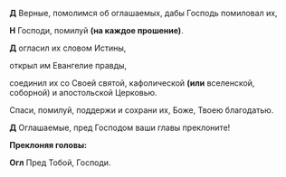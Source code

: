 **Д** Верные, помолимся об оглашаемых, дабы Господь помиловал их,

**Н** Господи, помилуй **(на каждое прошение)**.

**Д** огласил их словом Истины,

открыл им Евангелие правды,

соединил их со Своей святой, кафолической **(или** вселенской, соборной<R>)</R> и апостольской Церковью.

Спаси, помилуй, поддержи и сохрани их, Боже, Твоею благодатью.

**Д** Оглашаемые, пред Господом ваши главы преклоните!

**Преклоняя головы:**

**Огл** Пред Тобой, Господи.
